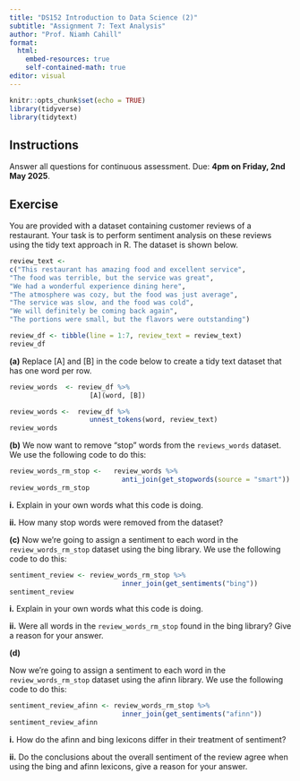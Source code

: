 ```yaml
---
title: "DS152 Introduction to Data Science (2)"
subtitle: "Assignment 7: Text Analysis"
author: "Prof. Niamh Cahill"
format: 
  html:
    embed-resources: true
    self-contained-math: true
editor: visual
---
```


```r
knitr::opts_chunk$set(echo = TRUE)
library(tidyverse)
library(tidytext)
```

## Instructions

Answer all questions for continuous assessment. Due: **4pm on Friday, 2nd May 2025**.


## Exercise 

You are provided with a dataset containing customer reviews of a restaurant. Your task is to perform sentiment analysis on these reviews using the tidy text approach in R. The dataset is shown below. 


```r
review_text <- 
c("This restaurant has amazing food and excellent service",
"The food was terrible, but the service was great",
"We had a wonderful experience dining here",
"The atmosphere was cozy, but the food was just average",
"The service was slow, and the food was cold",
"We will definitely be coming back again",
"The portions were small, but the flavors were outstanding")

review_df <- tibble(line = 1:7, review_text = review_text)
review_df
```

**(a)** Replace [A] and [B] in the code below to create a tidy text dataset that has one word per row. 

```r
review_words  <- review_df %>%
                    [A](word, [B])
```

```r
review_words <-  review_df %>%
                    unnest_tokens(word, review_text)
review_words
```

**(b)** We now want to remove "stop" words from the `reviews_words` dataset. We use the following code to do this: 

```r
review_words_rm_stop <-   review_words %>%
                            anti_join(get_stopwords(source = "smart")) 
review_words_rm_stop
```

**i.** Explain in your own words what this code is doing. 

**ii.** How many stop words were removed from the dataset?

**(c)** Now we're going to assign a sentiment to each word in the `review_words_rm_stop` dataset using the bing library. We use the following code to do this:

```r
sentiment_review <- review_words_rm_stop %>%
                            inner_join(get_sentiments("bing")) 
sentiment_review
```

**i.** Explain in your own words what this code is doing. 

**ii.** Were all words in the `review_words_rm_stop` found in the bing library? Give a reason for your answer. 



**(d)** 

Now we're going to assign a sentiment to each word in the `review_words_rm_stop` dataset using the afinn library. We use the following code to do this:

```r
sentiment_review_afinn <- review_words_rm_stop %>%
                            inner_join(get_sentiments("afinn")) 
sentiment_review_afinn
```


 **i.** How do the afinn and bing lexicons differ in their treatment of sentiment?

**ii.** Do the conclusions about the overall sentiment of the review agree when using the bing and afinn lexicons, give a reason for your answer. 

